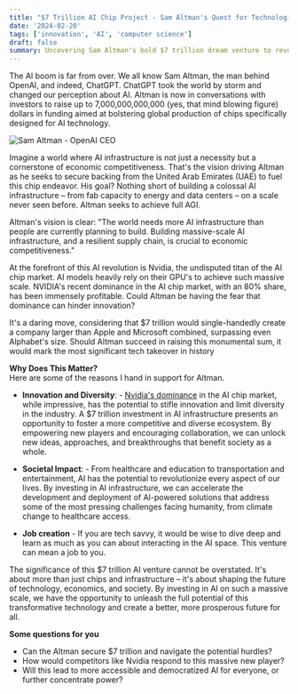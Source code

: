```yaml
---
title: "$7 Trillion AI Chip Project - Sam Altman's Quest for Technological Supremacy"
date: '2024-02-20'
tags: ['innovation', 'AI', 'computer science']
draft: false
summary: Uncovering Sam Altman's bold $7 trillion dream venture to revolutionize AI infrastructure. Discover how this game-changing investment could reshape tech, drive innovation, and boost global competitiveness.
---
```


The AI boom is far from over. We all know Sam Altman, the man behind OpenAI, and indeed, ChatGPT. ChatGPT took the world by storm and changed our perception about AI. Altman is now in conversations with investors to raise up to 7,000,000,000,000 (yes, that mind blowing figure) dollars in funding aimed at bolstering global production of chips specifically designed for AI technology.

![Sam Altman - OpenAI CEO](https://dev-to-uploads.s3.amazonaws.com/uploads/articles/onp9evxcsaixw57tseue.jpg)

Imagine a world where AI infrastructure is not just a necessity but a cornerstone of economic competitiveness. That's the vision driving Altman as he seeks to secure backing from the United Arab Emirates (UAE) to fuel this chip endeavor. His goal? Nothing short of building a colossal AI infrastructure – from fab capacity to energy and data centers – on a scale never seen before. Altman seeks to achieve full AGI.

Altman's vision is clear: "The world needs more AI infrastructure than people are currently planning to build. Building massive-scale AI infrastructure, and a resilient supply chain, is crucial to economic competitiveness."

At the forefront of this AI revolution is Nvidia, the undisputed titan of the AI chip market. AI models heavily rely on their GPU's to achieve such massive scale. NVIDIA's recent dominance in the AI chip market, with an 80% share, has been immensely profitable. Could Altman be having the fear that dominance can hinder innovation?

It's a daring move, considering that $7 trillion would single-handedly create a company larger than Apple and Microsoft combined, surpassing even Alphabet's size. Should Altman succeed in raising this monumental sum, it would mark the most significant tech takeover in history

**Why Does This Matter?**  
Here are some of the reasons I hand in support for Altman.

- **Innovation and Diversity**: - [Nvidia's dominance](https://njoroge.tomorrow.co.ke/blog/ai/battle_for_ai_compute) in the AI chip market, while impressive, has the potential to stifle innovation and limit diversity in the industry. A $7 trillion investment in AI infrastructure presents an opportunity to foster a more competitive and diverse ecosystem. By empowering new players and encouraging collaboration, we can unlock new ideas, approaches, and breakthroughs that benefit society as a whole.

- **Societal Impact**: - From healthcare and education to transportation and entertainment, AI has the potential to revolutionize every aspect of our lives. By investing in AI infrastructure, we can accelerate the development and deployment of AI-powered solutions that address some of the most pressing challenges facing humanity, from climate change to healthcare access.
- **Job creation** - If you are tech savvy, it would be wise to dive deep and learn as much as you can about interacting in the AI space. This venture can mean a job to you.

The significance of this $7 trillion AI venture cannot be overstated. It's about more than just chips and infrastructure – it's about shaping the future of technology, economics, and society. By investing in AI on such a massive scale, we have the opportunity to unleash the full potential of this transformative technology and create a better, more prosperous future for all.

**Some questions for you**

- Can the Altman secure $7 trillion and navigate the potential hurdles?
- How would competitors like Nvidia respond to this massive new player?
- Will this lead to more accessible and democratized AI for everyone, or further concentrate power?
